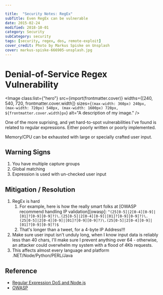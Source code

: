 ---

title:  "Security Notes: RegEx"
subTitle: Even RegEx can be vulnerable
date: 2015-02-24
modified: 2018-10-01
category: Security
subCategory: security
tags: [security, regex, dos, remote-exploit]
cover_credit: Photo by Markus Spiske on Unsplash
cover: markus-spiske-666905-unsplash.jpg
---

# Denial-of-Service Regex Vulnerability


<Image
    class:list={"hero"}
    src={import(frontmatter.cover)}
    widths={[240, 540, 720, frontmatter.cover.width]}
    sizes={`(max-width: 360px) 240px, (max-width: 720px) 540px, (max-width: 1600px) 720px, ${frontmatter.cover.width}px`}
    alt="A description of my image."
    />

One of the more suprising, and yet hard-to-spot vulnerabilities I've found is related to regular expressions.
Either poorly written or poorly implemented.

Memory/CPU can be exhausted with large or specially crafted user input.

## Warning Signs

1. You have multiple capture groups
2. Global matching
3. Expression is used with un-checked user input

## Mitigation / Resolution

1. RegEx is hard
    1.  For example, here is how the really smart folks at [OWASP recommend handling IP validation][owasp]: `^(25[0-5]|2[0-4][0-9]|[01]?[0-9][0-9]?)\.(25[0-5]|2[0-4][0-9]|[01]?[0-9][0-9]?)\.(25[0-5]|2[0-4][0-9]|[01]?[0-9][0-9]?)\.(25[0-5]|2[0-4][0-9]|[01]?[0-9][0-9]?)$`
    2.  That's longer than a tweet, for a 4-byte IP Address!!!
2. Make sure user input isn't unduly long, when I know input data is reliably less than 40 chars, I'll make sure I prevent anything over 64 - otherwise, an attacker could overwhelm my system with a flood of 4Kb requests.
3. This affects almost every language and platform .NET/Node/Python/PERL/Java


## Reference

- [Regular Expression DoS and Node.js](https://blog.liftsecurity.io/2014/11/03/regular-expression-dos-and-node.js?utm_source=nodeweekly&utm_medium=email)
- [OWASP](https://www.owasp.org/index.php/OWASP_Validation_Regex_Repository)

